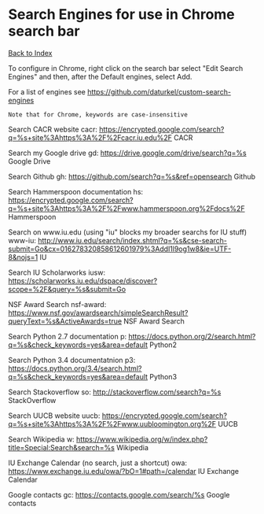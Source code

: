 = Search Engines for use in Chrome search bar =

[[/index|Back to Index]]

To configure in Chrome, right click on the search bar
select "Edit Search Engines" and then, after the
Default engines, select Add.

For a list of engines see
https://github.com/daturkel/custom-search-engines

 Note that for Chrome, keywords are case-insensitive

Search CACR website
cacr: https://encrypted.google.com/search?q=%s+site%3Ahttps%3A%2F%2Fcacr.iu.edu%2F CACR

Search my Google drive
gd: https://drive.google.com/drive/search?q=%s Google Drive

Search Github
gh: https://github.com/search?q=%s&ref=opensearch Github

Search Hammerspoon documentation
hs: https://encrypted.google.com/search?q=%s+site%3Ahttps%3A%2F%2Fwww.hammerspoon.org%2Fdocs%2F Hammerspoon

Search on www.iu.edu (using "iu" blocks my broader searchs for IU stuff)
www-iu: http://www.iu.edu/search/index.shtml?q=%s&cse-search-submit=Go&cx=016278320858612601979%3Addl1l9og1w8&ie=UTF-8&nojs=1 IU

Search IU Scholarworks
iusw: https://scholarworks.iu.edu/dspace/discover?scope=%2F&query=%s&submit=Go

NSF Award Search
nsf-award: https://www.nsf.gov/awardsearch/simpleSearchResult?queryText=%s&ActiveAwards=true NSF Award Search

Search Python 2.7 documentation
p: https://docs.python.org/2/search.html?q=%s&check_keywords=yes&area=default Python2

Search Python 3.4 documentatnion
p3: https://docs.python.org/3.4/search.html?q=%s&check_keywords=yes&area=default Python3

Search Stackoverflow
so: http://stackoverflow.com/search?q=%s StackOverflow

Search UUCB website
uucb: https://encrypted.google.com/search?q=%s+site%3Ahttps%3A%2F%2Fwww.uubloomington.org%2F UUCB

Search Wikipedia
w: https://www.wikipedia.org/w/index.php?title=Special:Search&search=%s Wikipedia

IU Exchange Calendar (no search, just a shortcut)
owa: https://www.exchange.iu.edu/owa/?bO=1#path=/calendar IU Exchange Calendar

Google contacts
gc: https://contacts.google.com/search/%s Google contacts
